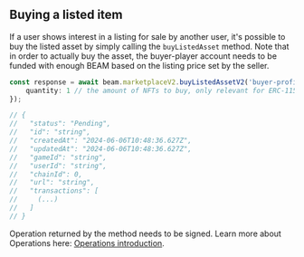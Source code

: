 ## Buying a listed item

If a user shows interest in a listing for sale by another user, it's possible to buy the listed asset by simply calling the `buyListedAsset` method. Note that in order to actually buy the asset, the buyer-player account needs to be funded with enough BEAM based on the listing price set by the seller.

```typescript
const response = await beam.marketplaceV2.buyListedAssetV2('buyer-profile-id', 'order-id-to-fulfill' {
    quantity: 1 // the amount of NFTs to buy, only relevant for ERC-1155 based tokens, defaults to 1
});

// {
//   "status": "Pending",
//   "id": "string",
//   "createdAt": "2024-06-06T10:48:36.627Z",
//   "updatedAt": "2024-06-06T10:48:36.627Z",
//   "gameId": "string",
//   "userId": "string",
//   "chainId": 0,
//   "url": "string",
//   "transactions": [
//     (...)
//   ]
// }

```

Operation returned by the method needs to be signed. Learn more about Operations here: [Operations introduction](/sdk/operations/introduction).
